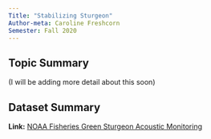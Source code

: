```yaml
---
Title: "Stabilizing Sturgeon"
Author-meta: Caroline Freshcorn
Semester: Fall 2020
---
```


## Topic Summary
(I will be adding more detail about this soon)

## Dataset Summary
**Link:** [NOAA Fisheries Green Sturgeon Acoustic Monitoring](https://noaa-fisheries-swfsc.data.socrata.com/Species/Green-Sturgeon-Acoustic-Monitoring/cbdw-sw7g)
